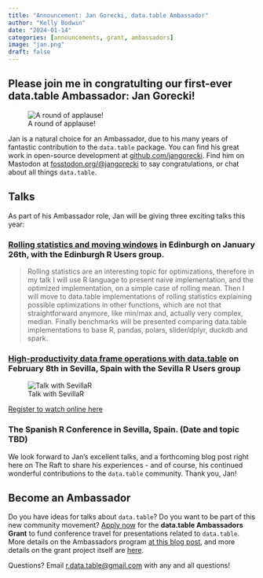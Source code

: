 ```yaml
---
title: "Announcement: Jan Gorecki, data.table Ambassador"
author: "Kelly Bodwin"
date: "2024-01-14"
categories: [announcements, grant, ambassadors]
image: "jan.png"
draft: false
---
```


## Please join me in congratulting our first-ever **data.table Ambassador: Jan Gorecki**!

![A round of applause!](https://media2.giphy.com/media/ctXgY5wQbzhHyShCnF/giphy.gif?cid=790b7611y919l9yrzx0l7pszuyqcufsq39eoegy1tthi1opa&ep=v1_gifs_search&rid=giphy.gif&ct=g)

Jan is a natural choice for an Ambassador, due to his many years of fantastic contribution to the `data.table` package.  You can find his great work in open-source development at [github.com/jangorecki](https://github.com/jangorecki).  Find him on Mastodon at [fosstodon.org/@jangorecki](https://fosstodon.org/@jangorecki) to say congratulations, or chat about all things `data.table`.

## Talks

As part of his Ambassador role, Jan will be giving three exciting talks this year:

### [Rolling statistics and moving windows](https://www.meetup.com/edinbr/events/298492818/) in Edinburgh on **January 26th**, with the Edinburgh R Users group.

> Rolling statistics are an interesting topic for optimizations, therefore in my talk I will use R language to present naive implementation, and the optimized implementation, on a simple case of rolling mean.
Then I will move to data.table implementations of rolling statistics explaining possible optimizations in other functions, which are not that straightforward anymore, like min/max and, actually very complex, median.
Finally benchmarks will be presented comparing data.table implementations to base R, pandas, polars, slider/dplyr, duckdb and spark.

### [High-productivity data frame operations with data.table](https://www.meetup.com/sevilla-r-users/events/298628185/) on **February 8th** in Sevilla, Spain with the Sevilla R Users group

![Talk with SevillaR](https://secure.meetupstatic.com/photos/event/c/1/1/c/600_518569436.webp?w=750)

[Register to watch online here](https://bit.ly/SevillaR_data-table)

### The Spanish R Conference in Sevilla, Spain.  (Date and topic TBD)


We look forward to Jan's excellent talks, and a forthcoming blog post right here on The Raft to share his experiences - and of course, his continued wonderful contributions to the `data.table` community.  Thank you, Jan!

## Become an Ambassador

Do you have ideas for talks about `data.table`?  Do you want to be part of this new community movement?  [Apply now](https://forms.gle/7Nb7E5GweiYdi93o7) for the **data.table Ambassadors Grant** to fund conference travel for presentations related to `data.table`.  More details on the Ambassadors program [at this blog post](https://rdatatable-community.github.io/The-Raft/posts/2023-11-01-travel_grant_announcement-community_team/), and more details on the grant project itself are [here](https://rdatatable-community.github.io/The-Raft/posts/2023-10-15-intro_to_grant-toby_hocking/). 


Questions? Email [r.data.table\@gmail.com](mailto:r.data.table@gmail.com) with any and all questions!
